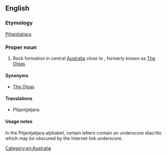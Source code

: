 {{also|Kata Tjuṯa}}
==English==

===Etymology===
[[Pitjantjatjara]] {{unicode|[[Kata Tjuṯa]]}}

===Proper noun===
{{en-proper noun}}

# Rock formation in central [[Australia]] close to {{unicode|[[Uluṟu]]}}, formerly known as [[The Olgas]].

====Synonyms====
* [[The Olgas]]

====Translations====
{{trans-top|rock formation}}
{{trans-mid}}
* Pitjantjatjara: {{unicode|[[Kata Tjuṯa]]}}
{{trans-bottom}}

====Usage notes====
In the Pitjantjatjara alphabet, certain letters contain an underscore diacritic which may be obscured by the Internet link underscore.

[[Category:en:Australia]]